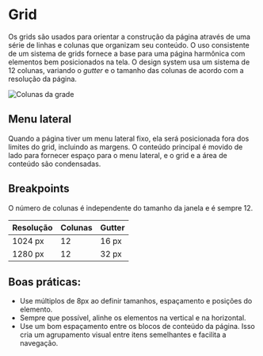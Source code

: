 # Grid

Os grids são usados para orientar a construção da página através de uma série de linhas e colunas que organizam seu conteúdo. O uso consistente de um sistema de grids fornece a base para uma página harmônica com elementos bem posicionados na tela. O design system usa um sistema de 12 colunas, variando o _gutter_ e o tamanho das colunas de acordo com a resolução da página.

![Colunas da grade](/image/grid-columns.png)

## Menu lateral

Quando a página tiver um menu lateral fixo, ela será posicionada fora dos limites do grid, incluindo as margens. O conteúdo principal é movido de lado para fornecer espaço para o menu lateral, e o grid e a área de conteúdo são condensadas.

## Breakpoints

O número de colunas é independente do tamanho da janela e é sempre 12.

<table>
  <thead>
    <tr>
      <th>Resolução</th>
      <th>Colunas</th>
      <th>Gutter</th>
    </tr>
  </thead>
  <tbody>
    <tr>
      <td>1024 px</td>
      <td>12</td>
      <td>16 px</td>
    </tr>
    <tr>
      <td>1280 px</td>
      <td>12</td>
      <td>32 px</td>
    </tr>
  </tbody>
</table>

## Boas práticas:

- Use múltiplos de 8px ao definir tamanhos, espaçamento e posições do elemento.
- Sempre que possível, alinhe os elementos na vertical e na horizontal.
- Use um bom espaçamento entre os blocos de conteúdo da página. Isso cria um agrupamento visual entre itens semelhantes e facilita a navegação.
